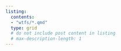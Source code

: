 ```yaml
---
listing:
  contents:
  - "wtfs/*.qmd"
  type: grid
  # do not include post content in listing
  # max-description-length: 1
---
```

